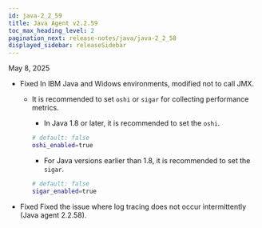 ```yaml
---
id: java-2_2_59
title: Java Agent v2.2.59
toc_max_heading_level: 2
pagination_next: release-notes/java/java-2_2_58
displayed_sidebar: releaseSidebar
---
```


May 8, 2025

- <Status priority='0'>Fixed</Status> In IBM Java and Widows environments, modified not to call JMX.

  - It is recommended to set `oshi` or `sigar` for collecting performance metrics.

    - In Java 1.8 or later, it is recommended to set the `oshi`.

    ```bash
    # default: false
    oshi_enabled=true
    ```

    - For Java versions earlier than 1.8, it is recommended to set the `sigar`.

    ```bash
    # default: false
    sigar_enabled=true
    ```

- <Status priority='0'>Fixed</Status> Fixed the issue where log tracing does not occur intermittently (Java agent 2.2.58).


<DownloadJava ver="2.2.59" />
